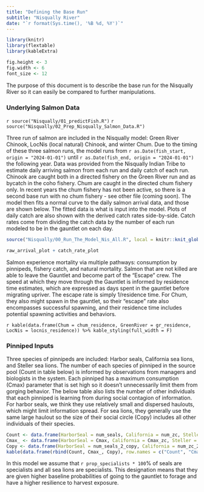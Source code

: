 ```yaml
---
title: "Defining the Base Run"
subtitle: "Nisqually River"
date: "`r format(Sys.time(), '%B %d, %Y')`"
---
```


```r

library(knitr)
library(flextable)
library(kableExtra)

fig.height <- 3
fig.width <- 6
font_size <- 12

```

The purpose of this document is to describe the base run for the Nisqually River so it can easily be compared to further manipulations.

### Underlying Salmon Data

`r source("Nisqually/01_predictFish.R")`
`r source("Nisqually/02_Prep_Nisqually_Salmon_Data.R")`


Three run of salmon are included in the Nisqually model: Green River Chinook, LocNis (local natural) Chinook, and winter Chum. Due to the timing of these three salmon runs, the model runs from `r as.Date(fish_start, origin = "2024-01-01")` until `r as.Date(fish_end, origin = "2024-01-01")` the following year. Data was provided from the Nisqually Indian Tribe to estimate daily arriving salmon from each run and daily catch of each run. Chinook are caught both in a directed fishery on the Green River run and as bycatch in the coho fishery. Chum are caught in the directed chum fishery only. In recent years the chum fishery has not been active, so there is a second base run with no chum fishery - see other file (coming soon). The model then fits a normal curve to the daily salmon arrival data, and those are shown below. The fitted data is what is input into the model. Plots of daily catch are also shown with the derived catch rates side-by-side. Catch rates come from dividing the catch data by the number of each run modeled to be in the gauntlet on each day. 

```r

source("Nisqually/00_Run_The_Model_Nis_All.R", local = knitr::knit_global())

raw_arrival_plot + catch_rate_plot

```

Salmon experience mortality via multiple pathways: consumption by pinnipeds, fishery catch, and natural mortality. Salmon that are not killed are able to leave the Gauntlet and become part of the "Escape" crew. The speed at which they move through the Gauntlet is informed by residence time estimates, which are expressed as days spent in the gauntlet before migrating upriver. The escape rate is simply 1/residence time. For Chum, they also might spawn in the gauntlet, so their "escape" rate also encompasses successful spawning, and their residence time includes potential spawning activities and behaviors.

`r kable(data.frame(Chum = chum_residence, GreenRiver = gr_residence, LocNis = locnis_residence)) %>% kable_styling(full_width = F)`

### Pinniped Inputs

Three species of pinnipeds are included: Harbor seals, California sea lions, and Steller sea lions. The number of each species of pinniped in the source pool (Count in table below) is informed by observations from managers and biologists in the system. Each pinniped has a maximum consumption (Cmax) parameter that is set high so it doesn't unnecessarily limit them from gorging behavior. The below table also lists the number of other individuals that each pinniped is learning from during social contagion of information. For harbor seals, we think they use relatively small and dispersed haulouts, which might limit information spread. For sea lions, they generally use the same large haulout so the size of their social circle (Copy) includes all other individuals of their species. 

```r

Count <- data.frame(HarborSeal = num_seals, California = num_zc, Steller = num_ej)
Cmax_ <- data.frame(HarborSeal = Cmax, California = Cmax_zc, Steller = Cmax_ej)
Copy <- data.frame(HarborSeal = num_seals_2_copy, California = num_zc_2_copy, Steller = num_ej_2_copy)
kable(data.frame(rbind(Count, Cmax_, Copy), row.names = c("Count", "Cmax", "Copy"))) %>% kable_styling(full_width = F)

```

In this model we assume that `r prop_specialists * 100`% of seals are specialists and all sea lions are specialists. This designation means that they are given higher baseline probabilities of going to the gauntlet to forage and have a higher resilience to harvest exposure.


